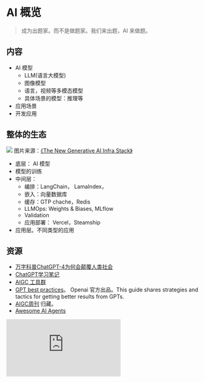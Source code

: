 # AI 概览
> 成为出题家。而不是做题家。我们来出题，AI 来做题。

## 内容
* AI 模型
  * LLM(语言大模型)
  * 图像模型
  * 语言，视频等多模态模型
  * 具体场景的模型：推理等
* 应用场景
* 开发应用

## 整体的生态
![](./imgs/overview.jpg)
图片来源：[《The New Generative AI Infra Stack》](https://medium.com/cowboy-ventures/the-new-infra-stack-for-generative-ai-9db8f294dc3f)
* 底层： AI 模型
* 模型的训练
* 中间层：
    * 编排：LangChain， LamaIndex，
    * 嵌入：向量数据库
    * 缓存：GTP chache，Redis
    * LLMOps: Weights & Biases, MLflow
    * Validation
    * 应用部署： Vercel，Steamship
* 应用层。不同类型的应用


## 资源
* [万字科普ChatGPT-4为何会颠覆人类社会](https://www.modevol.com/episode/clf9d5kni0zo301mm6tkl9t87)
* [ChatGPT学习笔记](https://wqw547243068.github.io/chatgpt)
* [AIGC 工具群](https://bytedance.feishu.cn/base/AIMAbnJxQaNgSGsBAtwcdAkLnvf?table=tblmZTd8VuUOOONh&view=vew0Eo17BB)
* [GPT best practices](https://platform.openai.com/docs/guides/gpt-best-practices)。 Openai 官方出品。This guide shares strategies and tactics for getting better results from GPTs. 
* [AIGC周刊](https://op7418.zhubai.love/) 归藏。
* [Awesome AI Agents](https://github.com/e2b-dev/awesome-ai-agents)

<iframe
 src="https://dev.udify.app/chatbot/O4E2ucRnIJ4xVhIk"
 style={{width: '100%', height: '700px'}}
 frameborder="0" >
</iframe>